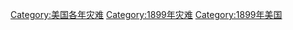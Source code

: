 [[Category:美国各年灾难|Category:美国各年灾难]]
[[Category:1899年灾难|Category:1899年灾难]]
[[Category:1899年美国|Category:1899年美国]]
